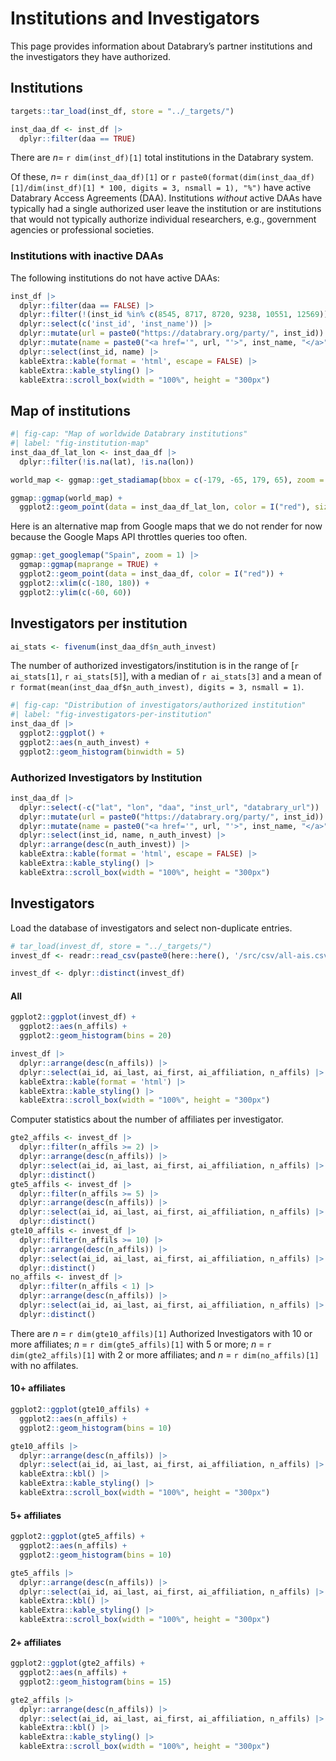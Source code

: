 # Institutions and Investigators

This page provides information about Databrary's partner institutions and the investigators they have authorized.

## Institutions {-}

```r
targets::tar_load(inst_df, store = "../_targets/")

inst_daa_df <- inst_df |>
  dplyr::filter(daa == TRUE)
```

There are *n*= `r dim(inst_df)[1]` total institutions in the Databrary system.

Of these, *n*= `r dim(inst_daa_df)[1]` or `r paste0(format(dim(inst_daa_df)[1]/dim(inst_df)[1] * 100, digits = 3, nsmall = 1), "%")` have active Databrary Access Agreements (DAA).
Institutions *without* active DAAs have typically had a single authorized user leave the institution or are institutions that would not typically authorize individual researchers, e.g., government agencies or professional societies. 

### Institutions with inactive DAAs {-}

The following institutions do not have active DAAs:

<!-- Here is how to make "clickable" links in tables created by kable(): https://stackoverflow.com/questions/66528695/r-kableextra-create-column-with-link#:~:text=You%20add%20clickable%20images%20by,statement%20to%20make%20it%20work. -->

```r
inst_df |>
  dplyr::filter(daa == FALSE) |>
  dplyr::filter(!(inst_id %in% c(8545, 8717, 8720, 9238, 10551, 12569))) |>
  dplyr::select(c('inst_id', 'inst_name')) |>
  dplyr::mutate(url = paste0("https://databrary.org/party/", inst_id)) |>
  dplyr::mutate(name = paste0("<a href='", url, "'>", inst_name, "</a>")) |>
  dplyr::select(inst_id, name) |>
  kableExtra::kable(format = 'html', escape = FALSE) |>
  kableExtra::kable_styling() |>
  kableExtra::scroll_box(width = "100%", height = "300px")
```

## Map of institutions {-}

```r
#| fig-cap: "Map of worldwide Databrary institutions"
#| label: "fig-institution-map"
inst_daa_df_lat_lon <- inst_daa_df |>
  dplyr::filter(!is.na(lat), !is.na(lon))

world_map <- ggmap::get_stadiamap(bbox = c(-179, -65, 179, 65), zoom = 1, maptype = "stamen_terrain_background")

ggmap::ggmap(world_map) +
  ggplot2::geom_point(data = inst_daa_df_lat_lon, color = I("red"), size = 0.3)
```

Here is an alternative map from Google maps that we do not render for now because the Google Maps API throttles queries too often.

```r
ggmap::get_googlemap("Spain", zoom = 1) |>
  ggmap::ggmap(maprange = TRUE) + 
  ggplot2::geom_point(data = inst_daa_df, color = I("red")) +
  ggplot2::xlim(c(-180, 180)) +
  ggplot2::ylim(c(-60, 60))
```

## Investigators per institution {-}

```r
ai_stats <- fivenum(inst_daa_df$n_auth_invest)
```

The number of authorized investigators/institution is in the range of [`r ai_stats[1]`, `r ai_stats[5]`], with a median of `r ai_stats[3]` and a mean of `r format(mean(inst_daa_df$n_auth_invest), digits = 3, nsmall = 1)`.

```r
#| fig-cap: "Distribution of investigators/authorized institution"
#| label: "fig-investigators-per-institution"
inst_daa_df |>
  ggplot2::ggplot() +
  ggplot2::aes(n_auth_invest) +
  ggplot2::geom_histogram(binwidth = 5)
```

### Authorized Investigators by Institution {-}

```r
inst_daa_df |>
  dplyr::select(-c("lat", "lon", "daa", "inst_url", "databrary_url")) |>
  dplyr::mutate(url = paste0("https://databrary.org/party/", inst_id)) |>
  dplyr::mutate(name = paste0("<a href='", url, "'>", inst_name, "</a>")) |>
  dplyr::select(inst_id, name, n_auth_invest) |>
  dplyr::arrange(desc(n_auth_invest)) |>
  kableExtra::kable(format = 'html', escape = FALSE) |>
  kableExtra::kable_styling() |>
  kableExtra::scroll_box(width = "100%", height = "300px")
```

<!-- **TODO**: Add the automatic creation of the JSON file needed to update and render the map on the Databrary home page. -->

## Investigators {-}

Load the database of investigators and select non-duplicate entries.

```r
# tar_load(invest_df, store = "../_targets/")
invest_df <- readr::read_csv(paste0(here::here(), '/src/csv/all-ais.csv'),               show_col_types = FALSE)

invest_df <- dplyr::distinct(invest_df)
```

#### All  {-}

```r
ggplot2::ggplot(invest_df) +
  ggplot2::aes(n_affils) +
  ggplot2::geom_histogram(bins = 20)
```

```r
invest_df |>
  dplyr::arrange(desc(n_affils)) |>
  dplyr::select(ai_id, ai_last, ai_first, ai_affiliation, n_affils) |>
  kableExtra::kable(format = 'html') |>
  kableExtra::kable_styling() |>
  kableExtra::scroll_box(width = "100%", height = "300px")
```

Computer statistics about the number of affiliates per investigator.

```r
gte2_affils <- invest_df |>
  dplyr::filter(n_affils >= 2) |>
  dplyr::arrange(desc(n_affils)) |>
  dplyr::select(ai_id, ai_last, ai_first, ai_affiliation, n_affils) |>
  dplyr::distinct()
gte5_affils <- invest_df |>
  dplyr::filter(n_affils >= 5) |>
  dplyr::arrange(desc(n_affils)) |>
  dplyr::select(ai_id, ai_last, ai_first, ai_affiliation, n_affils) |>
  dplyr::distinct()
gte10_affils <- invest_df |>
  dplyr::filter(n_affils >= 10) |>
  dplyr::arrange(desc(n_affils)) |>
  dplyr::select(ai_id, ai_last, ai_first, ai_affiliation, n_affils) |>
  dplyr::distinct()
no_affils <- invest_df |>
  dplyr::filter(n_affils < 1) |>
  dplyr::arrange(desc(n_affils)) |>
  dplyr::select(ai_id, ai_last, ai_first, ai_affiliation, n_affils) |>
  dplyr::distinct()
```

There are *n* = `r dim(gte10_affils)[1]` Authorized Investigators with 10 or more affiliates; *n* = `r dim(gte5_affils)[1]` with 5 or more; *n* = `r dim(gte2_affils)[1]` with 2 or more affiliates; and *n* = `r dim(no_affils)[1]` with no affilates.

#### 10+ affiliates {-}

```r
ggplot2::ggplot(gte10_affils) +
  ggplot2::aes(n_affils) +
  ggplot2::geom_histogram(bins = 10)
```

```r
gte10_affils |>
  dplyr::arrange(desc(n_affils)) |>
  dplyr::select(ai_id, ai_last, ai_first, ai_affiliation, n_affils) |>
  kableExtra::kbl() |>
  kableExtra::kable_styling() |>
  kableExtra::scroll_box(width = "100%", height = "300px")
```

#### 5+ affiliates  {-}

```r
ggplot2::ggplot(gte5_affils) +
  ggplot2::aes(n_affils) +
  ggplot2::geom_histogram(bins = 10)
```

```r
gte5_affils |>
  dplyr::arrange(desc(n_affils)) |>
  dplyr::select(ai_id, ai_last, ai_first, ai_affiliation, n_affils) |>
  kableExtra::kbl() |>
  kableExtra::kable_styling() |>
  kableExtra::scroll_box(width = "100%", height = "300px")
```

#### 2+ affiliates {-}

```r
ggplot2::ggplot(gte2_affils) +
  ggplot2::aes(n_affils) +
  ggplot2::geom_histogram(bins = 15)
```

```r
gte2_affils |>
  dplyr::arrange(desc(n_affils)) |>
  dplyr::select(ai_id, ai_last, ai_first, ai_affiliation, n_affils) |>
  kableExtra::kbl() |>
  kableExtra::kable_styling() |>
  kableExtra::scroll_box(width = "100%", height = "300px")
```

